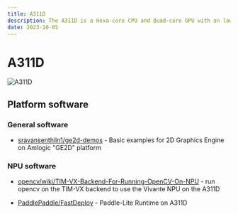 ```yaml
---
title: A311D
description: The A311D is a Hexa-core CPU and Quad-core GPU with an low power architecture for smart vision and general purpose multimedia applications.
date: 2023-10-05
---
```


# A311D 

![A311D](/notes/platform-notes/Amlogic/A311D.png)

## Platform software

### General software

* [sravansenthiln1/ge2d-demos](https://github.com/sravansenthiln1/ge2d-demos) - Basic examples for 2D Graphics Engine on Amlogic "GE2D" platform

### NPU software

* [opencv/wiki/TIM-VX-Backend-For-Running-OpenCV-On-NPU](https://github.com/stodev-com-br/opencv/wiki/TIM-VX-Backend-For-Running-OpenCV-On-NPU) - run opencv on the TIM-VX backend to use the Vivante NPU on the A311D

* [PaddlePaddle/FastDeploy](https://github.com/PaddlePaddle/FastDeploy/blob/develop/docs/en/build_and_install/a311d.md) - Paddle-Lite Runtime on A311D
